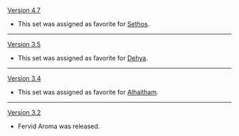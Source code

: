 {{Change History/Header}}
[[Version 4.7]]
* This set was assigned as favorite for [[Sethos]].
----
[[Version 3.5]]
* This set was assigned as favorite for [[Dehya]].
----
[[Version 3.4]]
* This set was assigned as favorite for [[Alhaitham]].
----
[[Version 3.2]]
* Fervid Aroma was released.